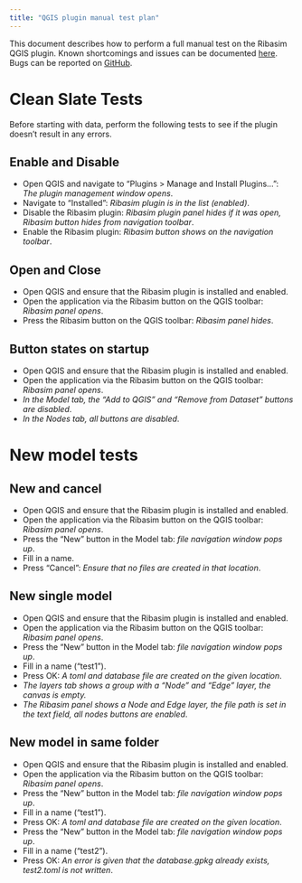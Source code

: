 ```yaml
---
title: "QGIS plugin manual test plan"
---
```


This document describes how to perform a full manual test on the Ribasim QGIS plugin.
Known shortcomings and issues can be documented [here](/known_issues.qmd).
Bugs can be reported on [GitHub](https://github.com/Deltares/Ribasim/issues).

# Clean Slate Tests
Before starting with data, perform the following tests to see if the plugin doesn't result in any errors.

## Enable and Disable

- Open QGIS and navigate to "Plugins > Manage and Install Plugins...": _The plugin management window opens_.
- Navigate to "Installed": _Ribasim plugin is in the list (enabled)_.
- Disable the Ribasim plugin: _Ribasim plugin panel hides if it was open, Ribasim button hides from navigation toolbar_.
- Enable the Ribasim plugin: _Ribasim button shows on the navigation toolbar_.

## Open and Close

- Open QGIS and ensure that the Ribasim plugin is installed and enabled.
- Open the application via the Ribasim button on the QGIS toolbar: _Ribasim panel opens_.
- Press the Ribasim button on the QGIS toolbar: _Ribasim panel hides_.

## Button states on startup

- Open QGIS and ensure that the Ribasim plugin is installed and enabled.
- Open the application via the Ribasim button on the QGIS toolbar: _Ribasim panel opens_.
- _In the Model tab, the "Add to QGIS" and "Remove from Dataset" buttons are disabled_.
- _In the Nodes tab, all buttons are disabled_.

# New model tests

## New and cancel

- Open QGIS and ensure that the Ribasim plugin is installed and enabled.
- Open the application via the Ribasim button on the QGIS toolbar: _Ribasim panel opens_.
- Press the "New" button in the Model tab: _file navigation window pops up_.
- Fill in a name.
- Press "Cancel": _Ensure that no files are created in that location_.

## New single model

- Open QGIS and ensure that the Ribasim plugin is installed and enabled.
- Open the application via the Ribasim button on the QGIS toolbar: _Ribasim panel opens_.
- Press the "New" button in the Model tab: _file navigation window pops up_.
- Fill in a name ("test1").
- Press OK: _A toml and database file are created on the given location_.
- _The layers tab shows a group with a "Node" and "Edge" layer, the canvas is empty._
- _The Ribasim panel shows a Node and Edge layer, the file path is set in the text field, all nodes buttons are enabled_.

## New model in same folder

- Open QGIS and ensure that the Ribasim plugin is installed and enabled.
- Open the application via the Ribasim button on the QGIS toolbar: _Ribasim panel opens_.
- Press the "New" button in the Model tab: _file navigation window pops up_.
- Fill in a name ("test1").
- Press OK: _A toml and database file are created on the given location_.
- Press the "New" button in the Model tab: _file navigation window pops up_.
- Fill in a name ("test2").
- Press OK: _An error is given that the database.gpkg already exists, test2.toml is not written_.
